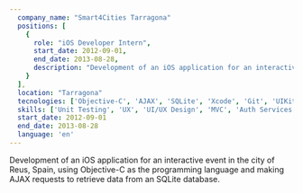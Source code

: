 ```yaml
---
  company_name: "Smart4Cities Tarragona"
  positions: [
    {
      role: "iOS Developer Intern",
      start_date: 2012-09-01,
      end_date: 2013-08-28,
      description: "Development of an iOS application for an interactive event in the city of Reus, Spain, using Objective-C as the programming language and making AJAX requests to retrieve data from an SQLite database.",
    }
  ],
  location: "Tarragona"
  tecnologies: ['Objective-C', 'AJAX', 'SQLite', 'Xcode', 'Git', 'UIKit']
  skills: ['Unit Testing', 'UX', 'UI/UX Design', 'MVC', 'Auth Services']
  start_date: 2012-09-01
  end_date: 2013-08-28
  language: 'en'
---
```



Development of an iOS application for an interactive event in the city of Reus, Spain, using Objective-C as the programming language and making AJAX requests to retrieve data from an SQLite database.